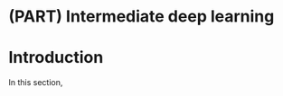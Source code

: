 # (PART) Intermediate deep learning {-}

# Introduction {#intermediate-DL-intro  .unnumbered}

In this section,
